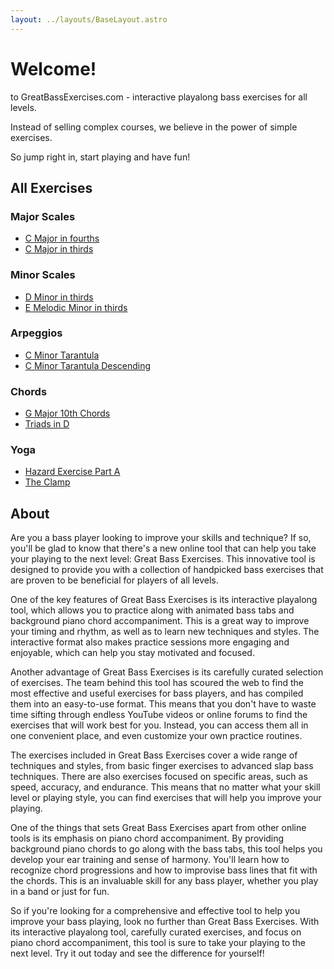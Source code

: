 ```yaml
---
layout: ../layouts/BaseLayout.astro
---
```


# Welcome!

to GreatBassExercises.com - interactive playalong bass exercises for all levels.

Instead of selling complex courses, we believe in the power of simple exercises.

So jump right in, start playing and have fun!

## All Exercises

### Major Scales

* [C Major in fourths](/scales/c-major-fourths/)
* [C Major in thirds](/scales/c-major-thirds/)

### Minor Scales

* [D Minor in thirds](/scales/d-minor-thirds/)
* [E Melodic Minor in thirds](/scales/e-melodic-minor-thirds/)

### Arpeggios

* [C Minor Tarantula](/arpeggio/tarantula/)
* [C Minor Tarantula Descending](/arpeggio/tarantula-desc/)

### Chords

* [G Major 10th Chords](/chords/g-major-10ths/)
* [Triads in D](/chords/d-triads/)

### Yoga

* [Hazard Exercise Part A](/yoga/hazard-part-a/)
* [The Clamp](/yoga/the-clamp/)


## About

Are you a bass player looking to improve your skills and technique? If so, you'll be glad to know that there's a new online tool that can help you take your playing to the next level: Great Bass Exercises. This innovative tool is designed to provide you with a collection of handpicked bass exercises that are proven to be beneficial for players of all levels.

One of the key features of Great Bass Exercises is its interactive playalong tool, which allows you to practice along with animated bass tabs and background piano chord accompaniment. This is a great way to improve your timing and rhythm, as well as to learn new techniques and styles. The interactive format also makes practice sessions more engaging and enjoyable, which can help you stay motivated and focused.

Another advantage of Great Bass Exercises is its carefully curated selection of exercises. The team behind this tool has scoured the web to find the most effective and useful exercises for bass players, and has compiled them into an easy-to-use format. This means that you don't have to waste time sifting through endless YouTube videos or online forums to find the exercises that will work best for you. Instead, you can access them all in one convenient place, and even customize your own practice routines.

The exercises included in Great Bass Exercises cover a wide range of techniques and styles, from basic finger exercises to advanced slap bass techniques. There are also exercises focused on specific areas, such as speed, accuracy, and endurance. This means that no matter what your skill level or playing style, you can find exercises that will help you improve your playing.

One of the things that sets Great Bass Exercises apart from other online tools is its emphasis on piano chord accompaniment. By providing background piano chords to go along with the bass tabs, this tool helps you develop your ear training and sense of harmony. You'll learn how to recognize chord progressions and how to improvise bass lines that fit with the chords. This is an invaluable skill for any bass player, whether you play in a band or just for fun.

So if you're looking for a comprehensive and effective tool to help you improve your bass playing, look no further than Great Bass Exercises. With its interactive playalong tool, carefully curated exercises, and focus on piano chord accompaniment, this tool is sure to take your playing to the next level. Try it out today and see the difference for yourself!
